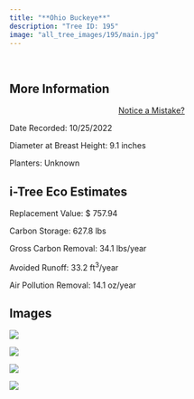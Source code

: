 ```yaml
---
title: "**Ohio Buckeye**"
description: "Tree ID: 195"
image: "all_tree_images/195/main.jpg"
---
```


<br>

## **More Information**
::: column-margin
<center><a class="button" href="https://forms.gle/W6f5nwYxrM33hF4f7">Notice a Mistake?</a></center>
:::


Date Recorded:  10/25/2022

Diameter at Breast Height:  9.1  inches

Planters:  Unknown

## **i-Tree Eco Estimates**


 Replacement Value: $ 757.94

 Carbon Storage:  627.8  lbs

 Gross Carbon Removal:  34.1  lbs/year

 Avoided Runoff:  33.2  ft<sup>3</sup>/year

 Air Pollution Removal:  14.1  oz/year

## **Images**


 ![](all_tree_images/195/IMG_7077.jpg)

 ![](all_tree_images/195/IMG_7079.jpg)

 ![](all_tree_images/195/IMG_7080.jpg)

 ![](all_tree_images/195/main.jpg)
